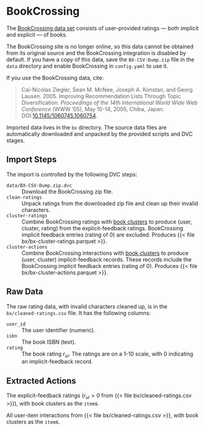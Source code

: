 # BookCrossing

[bx]: http://www2.informatik.uni-freiburg.de/~cziegler/BX/

The [BookCrossing data set][bx] consists of user-provided
ratings — both implicit and explicit — of books.

::: callout-note
The BookCrossing site is no longer online, so this data cannot be obtained from its
original source and the BookCrossing integration is disabled by default.  If you have
a copy of this data, save the `BX-CSV-Dump.zip` file in the `data` directory and enable
BookCrossing in `config.yaml` to use it.
:::

::: callout-important
If you use the BookCrossing data, cite:

> Cai-Nicolas Ziegler, Sean M. McNee, Joseph A. Konstan, and Georg Lausen. 2005. Improving Recommendation Lists Through Topic Diversification. <cite>Proceedings of the 14th International World Wide Web Conference</cite> (WWW '05), May 10-14, 2005, Chiba, Japan. DOI:[10.1145/1060745.1060754](https://doi.org/10.1145/1060745.1060754).
:::

Imported data lives in the `bx` directory.  The source data files are automatically downloaded and unpacked by
the provided scripts and DVC stages.

## Import Steps

The import is controlled by the following DVC steps:

`data/BX-CSV-Dump.zip.dvc`
:   Download the BookCrossing zip file.

`clean-ratings`
:   Unpack ratings from the downloaded zip file and clean up their invalid characters.

`cluster-ratings`
:   Combine BookCrossing ratings with [book clusters](cluster.qmd) to produce (user, cluster, rating) from the explicit-feedback ratings. BookCrossing implicit feedback entries (rating of 0) are excluded. Produces {{< file bx/bx-cluster-ratings.parquet >}}.

`cluster-actions`
:   Combine BookCrossing interactions with [book clusters](cluster.qmd) to produce (user, cluster) implicit-feedback records. These records include the BookCrossing implicit feedback entries (rating of 0). Produces {{< file bx/bx-cluster-actions.parquet >}}.

## Raw Data {#sec-bx-raw}

The raw rating data, with invalid characters cleaned up, is in the `bx/cleaned-ratings.csv`{#file:cleaned-ratings.csv} file.
It has the following columns:

`user_id`
:   The user identifier (numeric).

`isbn`
:   The book ISBN (text).

`rating`
:   The book rating $r_{ui}$.  The ratings are on a 1-10 scale, with 0 indicating an implicit-feedback record.

## Extracted Actions {#sec-bx-extracted}

::: {.parquet file="bx/bx-cluster-ratings.parquet"}
The explicit-feedback ratings ($r_{ui} > 0$ from {{< file bx/cleaned-ratings.csv >}}), with book clusters as the `item`s.
:::

::: {.parquet file="bx/bx-cluster-actions.parquet"}
All user-item interactions from {{< file bx/cleaned-ratings.csv >}}, with book clusters as the `item`s.
:::
